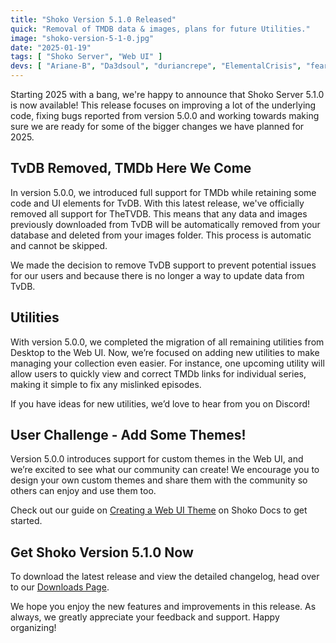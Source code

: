 ```yaml
---
title: "Shoko Version 5.1.0 Released"
quick: "Removal of TMDB data & images, plans for future Utilities."
image: "shoko-version-5-1-0.jpg"
date: "2025-01-19"
tags: [ "Shoko Server", "Web UI" ]
devs: [ "Ariane-B", "Da3dsoul", "duriancrepe", "ElementalCrisis", "fearnlj01", "Krbrs", "Mohan226", "Natyusha", "Revam", "rts-kotori" ]
---
```


Starting 2025 with a bang, we're happy to announce that Shoko Server 5.1.0 is now available! This release focuses on
improving a lot of the underlying code, fixing bugs reported from version 5.0.0 and working towards making sure we are
ready for some of the bigger changes we have planned for 2025.

## TvDB Removed, TMDb Here We Come

In version 5.0.0, we introduced full support for TMDb while retaining some code and UI elements for TvDB. With this
latest release, we've officially removed all support for TheTVDB. This means that any data and images previously
downloaded from TvDB will be automatically removed from your database and deleted from your images folder. This
process is automatic and cannot be skipped.

We made the decision to remove TvDB support to prevent potential issues for our users and because there is no longer a
way to update data from TvDB.

## Utilities

With version 5.0.0, we completed the migration of all remaining utilities from Desktop to the Web UI. Now, we’re
focused on adding new utilities to make managing your collection even easier. For instance, one upcoming utility will
allow users to quickly view and correct TMDb links for individual series, making it simple to fix any mislinked episodes.

If you have ideas for new utilities, we’d love to hear from you on Discord!

## User Challenge - Add Some Themes!

Version 5.0.0 introduces support for custom themes in the Web UI, and we’re excited to see what our community can
create! We encourage you to design your own custom themes and share them with the community so others can enjoy and
use them too.

Check out our guide on [Creating a Web UI Theme](https://docs.shokoanime.com/shoko-server/webui-themes) on Shoko Docs
to get started.

## Get Shoko Version 5.1.0 Now

To download the latest release and view the detailed changelog, head over to
our [Downloads Page](https://shokoanime.com/downloads/).

We hope you enjoy the new features and improvements in this release. As always, we greatly appreciate your feedback and
support. Happy organizing!
